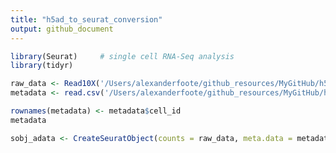 ```yaml
---
title: "h5ad_to_seurat_conversion"
output: github_document
---
```


```r
library(Seurat)     # single cell RNA-Seq analysis
library(tidyr) 

raw_data <- Read10X('/Users/alexanderfoote/github_resources/MyGitHub/h5ad_to_seurat_conversion/matrix_files')
metadata <- read.csv('/Users/alexanderfoote/github_resources/MyGitHub/h5ad_to_seurat_conversion/metadata.csv')

rownames(metadata) <- metadata$cell_id
metadata

sobj_adata <- CreateSeuratObject(counts = raw_data, meta.data = metadata)
```